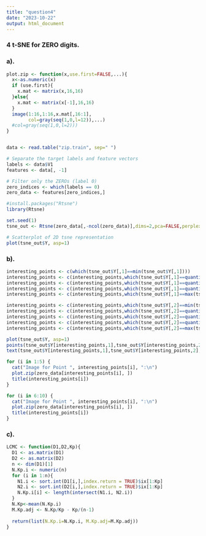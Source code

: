 ```yaml
---
title: "question4"
date: "2023-10-22"
output: html_document
---
```


### 4 t-SNE for ZERO digits.

### a).

```r
plot.zip <- function(x,use.first=FALSE,...){
  x<-as.numeric(x)
  if (use.first){
    x.mat <- matrix(x,16,16)
  }else{
    x.mat <- matrix(x[-1],16,16)
  }
  image(1:16,1:16,x.mat[,16:1],
        col=gray(seq(1,0,l=12)),...)
  #col=gray(seq(1,0,l=2)))
}


data <- read.table("zip.train", sep=" ")

# Separate the target labels and feature vectors
labels <- data$V1
features <- data[, -1]

# Filter only the ZEROs (label 0)
zero_indices <- which(labels == 0)
zero_data <- features[zero_indices,]
```

```r
#install.packages("Rtsne")
library(Rtsne)

set.seed(1)
tsne_out <- Rtsne(zero_data[,-ncol(zero_data)],dims=2,pca=FALSE,perplexity=40,theta=0.0) # Run TSNE

# Scatterplot of 2D tsne representation
plot(tsne_out$Y, asp=1)
```

### b).

```r
interesting_points <- c(which(tsne_out$Y[,1]==min(tsne_out$Y[,1])))
interesting_points <- c(interesting_points,which(tsne_out$Y[,1]==quantile(tsne_out$Y[,1], 0.25, type=1)))
interesting_points <- c(interesting_points,which(tsne_out$Y[,1]==quantile(tsne_out$Y[,1], 0.5, type=1)))
interesting_points <- c(interesting_points,which(tsne_out$Y[,1]==quantile(tsne_out$Y[,1], 0.75, type=1)))
interesting_points <- c(interesting_points,which(tsne_out$Y[,1]==max(tsne_out$Y[,1])))

interesting_points <- c(interesting_points,which(tsne_out$Y[,2]==min(tsne_out$Y[,2])))
interesting_points <- c(interesting_points,which(tsne_out$Y[,2]==quantile(tsne_out$Y[,2], 0.25, type=1)))
interesting_points <- c(interesting_points,which(tsne_out$Y[,2]==quantile(tsne_out$Y[,2], 0.5, type=1)))
interesting_points <- c(interesting_points,which(tsne_out$Y[,2]==quantile(tsne_out$Y[,2], 0.75, type=1)))
interesting_points <- c(interesting_points,which(tsne_out$Y[,2]==max(tsne_out$Y[,2])))

plot(tsne_out$Y, asp=1)
points(tsne_out$Y[interesting_points,1],tsne_out$Y[interesting_points,2],col = "red", pch=19)
text(tsne_out$Y[interesting_points,1],tsne_out$Y[interesting_points,2],labels = interesting_points, pos = 3, cex = 0.7, col = "red")
```

```r
for (i in 1:5) {
  cat("Image for Point ", interesting_points[i], ":\n")
  plot.zip(zero_data[interesting_points[i], ])
  title(interesting_points[i])
}
```
```r
for (i in 6:10) {
  cat("Image for Point ", interesting_points[i], ":\n")
  plot.zip(zero_data[interesting_points[i], ])
  title(interesting_points[i])
}
```

### c).

```r
LCMC <- function(D1,D2,Kp){
  D1 <- as.matrix(D1)
  D2 <- as.matrix(D2)
  n <- dim(D1)[1]
  N.Kp.i <- numeric(n)
  for (i in 1:n){
    N1.i <- sort.int(D1[i,],index.return = TRUE)$ix[1:Kp]
    N2.i <- sort.int(D2[i,],index.return = TRUE)$ix[1:Kp]
    N.Kp.i[i] <- length(intersect(N1.i, N2.i))
  }
  N.Kp<-mean(N.Kp.i)
  M.Kp.adj <- N.Kp/Kp - Kp/(n-1)
  
  return(list(N.Kp.i=N.Kp.i, M.Kp.adj=M.Kp.adj))
}
```
